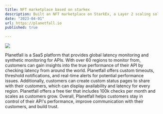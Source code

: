 ```yaml
---
title: NFT marketplace based on starkex
description: Built an NFT marketplace on StarkEx, a Layer 2 scaling solution for Ethereum, providing a fast, efficient, and cost-effective trading platform for digital assets.Utilized web3.js library for interacting with Ethereum blockchain and StarkEx API for trading and settlement. Designed and implemented the user interface for the marketplace using React, HTML, and CSS. Deployed the marketplace on a decentralized hosting platform, ensuring high security and availability.
date: "2023-04-01"
url: https://planetfall.io
published: true
  
---
```



[![](/planetfall.png)](https://planetfall.io)

Planetfall is a SaaS platform that provides global latency monitoring and synthetic monitoring for APIs. With over 60 regions to monitor from, customers can gain insights into the true performance of their API by checking latency from around the world. 
Planetfall offers custom timeouts, threshold notifications, and real-time alerts for potential performance issues. Additionally, customers can create custom status pages to share with their customers, which can display availability and latency for every region. Planetfall offers a free tier that includes 100k checks per month and scales as customers grow. Overall, Planetfall helps customers stay in control of their API's performance, improve communication with their customers, and build trust.

